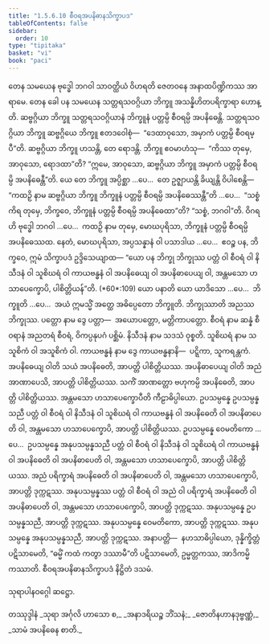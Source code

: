 ```yaml
---
title: "1.5.6.10 စီဝရအပနိဓာနသိက္ခာပဒ"
tableOfContents: false
sidebar:
  order: 10
type: "tipitaka"
basket: "vi"
book: "paci"
---
```



<DynamicBreadcrumb />

<Division number="377" book="paci" e="ch" v="2" p="161">

<Paragraph number="1152" book="paci">
တေန သမယေန ဗုဒ္ဓေါ ဘဂဝါ သာဝတ္ထိယံ ဝိဟရတိ ဇေတဝနေ အနာထပိဏ္ဍိကဿ အာရာမေ. တေန ခေါ ပန သမယေန သတ္တရသဝဂ္ဂိယာ ဘိက္ခူ အသန္နိဟိတပရိက္ခာရာ ဟောန္တိ. ဆဗ္ဗဂ္ဂိယာ ဘိက္ခူ သတ္တရသဝဂ္ဂိယာနံ ဘိက္ခူနံ ပတ္တမ္ပိ စီဝရမ္ပိ အပနိဓေန္တိ. သတ္တရသဝဂ္ဂိယာ ဘိက္ခူ ဆဗ္ဗဂ္ဂိယေ ဘိက္ခူ ဧတဒဝေါစုံ—  “ဒေထာဝုသော, အမှာကံ ပတ္တမ္ပိ စီဝရမ္ပီ”တိ. ဆဗ္ဗဂ္ဂိယာ ဘိက္ခူ ဟသန္တိ, တေ ရောဒန္တိ. ဘိက္ခူ ဧဝမာဟံသု—  “ကိဿ တုမှေ, အာဝုသော, ရောဒထာ”တိ? “ဣမေ, အာဝုသော, ဆဗ္ဗဂ္ဂိယာ ဘိက္ခူ အမှာကံ ပတ္တမ္ပိ စီဝရမ္ပိ အပနိဓေန္တီ”တိ.
</Paragraph>

<Paragraph number="1153" book="paci">
ယေ တေ ဘိက္ခူ အပ္ပိစ္ဆာ …ပေ…  တေ ဥဇ္ဈာယန္တိ ခိယျန္တိ ဝိပါစေန္တိ—  “ကထဉှိ နာမ ဆဗ္ဗဂ္ဂိယာ ဘိက္ခူ ဘိက္ခူနံ ပတ္တမ္ပိ စီဝရမ္ပိ အပနိဓေဿန္တီ”တိ …ပေ…  “သစ္စံ ကိရ တုမှေ, ဘိက္ခဝေ, ဘိက္ခူနံ ပတ္တမ္ပိ စီဝရမ္ပိ အပနိဓေထာ”တိ? “သစ္စံ, ဘဂဝါ”တိ. ဝိဂရဟိ ဗုဒ္ဓေါ ဘဂဝါ …ပေ…  ကထဉှိ နာမ တုမှေ, မောဃပုရိသာ, ဘိက္ခူနံ ပတ္တမ္ပိ စီဝရမ္ပိ အပနိဓေဿထ. နေတံ, မောဃပုရိသာ, အပ္ပသန္နာနံ ဝါ ပသာဒါယ …ပေ…  ဧဝဉ္စ ပန, ဘိက္ခဝေ, ဣမံ သိက္ခာပဒံ ဥဒ္ဒိသေယျာထ—
</Paragraph>

</Division>
<Division number="378" book="paci" e="ch" v="2" p="162">

<Paragraph number="1154" book="paci">
<Emphasis>“ယော ပန ဘိက္ခု ဘိက္ခုဿ ပတ္တံ ဝါ စီဝရံ ဝါ နိသီဒနံ ဝါ သူစိဃရံ ဝါ ကာယဗန္ဓနံ ဝါ အပနိဓေယျ ဝါ အပနိဓာပေယျ ဝါ, အန္တမသော ဟသာပေက္ခောပိ, ပါစိတ္တိယန်”</Emphasis>တိ. (*60*:<Emphasis>109</Emphasis>)
</Paragraph>

</Division>
<Division number="379" book="paci" e="ch" v="2" p="162">

<Paragraph number="1155" book="paci">
<Emphasis>ယော ပနာ</Emphasis>တိ ယော ယာဒိသော …ပေ…  <Emphasis>ဘိက္ခူ</Emphasis>တိ …ပေ…  အယံ ဣမသ္မိံ အတ္ထေ အဓိပ္ပေတော ဘိက္ခူတိ.
</Paragraph>

<Paragraph number="1156" book="paci">
<Emphasis>ဘိက္ခုဿာ</Emphasis>တိ အညဿ ဘိက္ခုဿ.
</Paragraph>

<Paragraph number="1157" book="paci">
<Emphasis>ပတ္တော</Emphasis> နာမ ဒွေ ပတ္တာ—  အယောပတ္တော, မတ္တိကာပတ္တော.
</Paragraph>

<Paragraph number="1158" book="paci">
<Emphasis>စီဝရံ</Emphasis> နာမ ဆန္နံ စီဝရာနံ အညတရံ စီဝရံ, ဝိကပ္ပနုပဂံ ပစ္ဆိမံ.
</Paragraph>

<Paragraph number="1159" book="paci">
<Emphasis>နိသီဒနံ</Emphasis> နာမ သဒသံ ဝုစ္စတိ.
</Paragraph>

<Paragraph number="1160" book="paci">
<Emphasis>သူစိဃရံ</Emphasis> နာမ သသူစိကံ ဝါ အသူစိကံ ဝါ.
</Paragraph>

<Paragraph number="1161" book="paci">
<Emphasis>ကာယဗန္ဓနံ</Emphasis> နာမ ဒွေ ကာယဗန္ဓနာနိ—  ပဋ္ဋိကာ, သူကရန္တကံ.
</Paragraph>

<Paragraph number="1162" book="paci">
<Emphasis>အပနိဓေယျ ဝါ</Emphasis>တိ သယံ အပနိဓေတိ, အာပတ္တိ ပါစိတ္တိယဿ.
</Paragraph>

<Paragraph number="1163" book="paci">
<Emphasis>အပနိဓာပေယျ ဝါ</Emphasis>တိ အညံ အာဏာပေသိ, အာပတ္တိ ပါစိတ္တိယဿ. သကိံ အာဏတ္တော ဗဟုကမ္ပိ အပနိဓေတိ, အာပတ္တိ ပါစိတ္တိယဿ.
</Paragraph>

<Paragraph number="1164" book="paci">
<Emphasis>အန္တမသော ဟသာပေက္ခောပီ</Emphasis>တိ ကီဠာဓိပ္ပါယော.
</Paragraph>

</Division>
<Division number="380" book="paci" e="ch" v="2" p="162">

<Paragraph number="1165" book="paci">
ဥပသမ္ပန္နေ ဥပသမ္ပန္နသညီ ပတ္တံ ဝါ စီဝရံ ဝါ နိသီဒနံ ဝါ သူစိဃရံ ဝါ ကာယဗန္ဓနံ ဝါ အပနိဓေတိ ဝါ အပနိဓာပေတိ ဝါ, အန္တမသော ဟသာပေက္ခောပိ, အာပတ္တိ ပါစိတ္တိယဿ. ဥပသမ္ပန္နေ ဝေမတိကော …ပေ…  ဥပသမ္ပန္နေ အနုပသမ္ပန္နသညီ ပတ္တံ ဝါ စီဝရံ ဝါ နိသီဒနံ ဝါ သူစိဃရံ ဝါ ကာယဗန္ဓနံ ဝါ အပနိဓေတိ ဝါ အပနိဓာပေတိ ဝါ, အန္တမသော ဟသာပေက္ခောပိ, အာပတ္တိ ပါစိတ္တိယဿ.
</Paragraph>

<Paragraph number="1166" book="paci">
အညံ ပရိက္ခာရံ အပနိဓေတိ ဝါ အပနိဓာပေတိ ဝါ, အန္တမသော ဟသာပေက္ခောပိ, အာပတ္တိ ဒုက္ကဋဿ. အနုပသမ္ပန္နဿ ပတ္တံ ဝါ စီဝရံ ဝါ အညံ ဝါ ပရိက္ခာရံ အပနိဓေတိ ဝါ အပနိဓာပေတိ ဝါ, အန္တမသော ဟသာပေက္ခောပိ, အာပတ္တိ ဒုက္ကဋဿ. အနုပသမ္ပန္နေ ဥပသမ္ပန္နသညီ, အာပတ္တိ ဒုက္ကဋဿ. အနုပသမ္ပန္နေ ဝေမတိကော, အာပတ္တိ ဒုက္ကဋဿ. အနုပသမ္ပန္နေ အနုပသမ္ပန္နသညီ, အာပတ္တိ ဒုက္ကဋဿ.
</Paragraph>

</Division>
<Division number="381" book="paci" e="ch" v="2" p="163">

<Paragraph number="1167" book="paci">
အနာပတ္တိ—  နဟသာဓိပ္ပါယော, ဒုန္နိက္ခိတ္တံ ပဋိသာမေတိ, “ဓမ္မိံ ကထံ ကတွာ ဒဿာမီ”တိ ပဋိသာမေတိ, ဥမ္မတ္တကဿ, အာဒိကမ္မိကဿာတိ.

</Paragraph>
</Division>

<Paragraph number="1168" type="center" book="paci">
စီဝရအပနိဓာနသိက္ခာပဒံ နိဋ္ဌိတံ ဒသမံ.

  
သုရာပါနဝဂ္ဂေါ ဆဋ္ဌော.



</Paragraph>

<Paragraph number="1169" type="center" book="paci">
တဿုဒ္ဒါနံ


</Paragraph>

<Paragraph number="1170" type="verses" book="paci">
_သုရာ အင်္ဂုလိ ဟာသော စ,_  
_အနာဒရိယဉ္စ ဘိံသနံ;_  
_ဇောတိနဟာနဒုဗ္ဗဏ္ဏံ,_  
_သာမံ အပနိဓေန စာတိ._
</Paragraph>